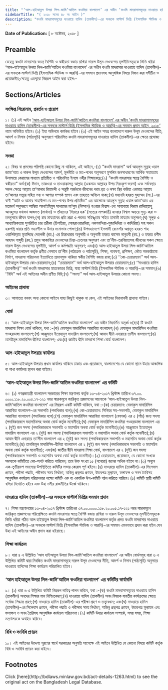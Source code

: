 ```yaml
---
title: "‘আল-হাইআতুল উলয়া লিল-জামি’আতিল কওমিয়া বাংলাদেশ’ এর অধীন ‘কওমি মাদরাসাসমূহের দাওরায়ে হাদিস (তাকমীল)-এর সনদকে মাস্টার্স ডিগ্রি (ইসলামিক স্টাডিজ ও আরবি)-এর সমমান প্রদান আইন, ২০১৮’"
sidebarTitle: "( ২০১৮ সনের ৪৮ নং আইন )"
description: "কওমি মাদরাসাসমূহের দাওরায়ে হাদিস (তাকমীল)-এর সনদকে মাস্টার্স ডিগ্রি (ইসলামিক স্টাডিজ ও আরবি)-এর সমমান প্রদানসহ আনুষঙ্গিক বিষয়ে বিধান করিবার নিমিত্ত প্রণীত আইন"
---
```


**Date of Publication:** [ ৮ অক্টোবর, ২০১৮ ]

## Preamble

যেহেতু কওমি মাদরাসার স্বতন্ত্র বৈশিষ্ট্য ও স্বকীয়তা বজায় রাখিয়া দারুল উলূম দেওবন্দের মূলনীতিসমূহকে ভিত্তি ধরিয়া ‘আল-হাইআতুল উলয়া লিল-জামি’আতিল কওমিয়া বাংলাদেশ’ এর অধীন কওমি মাদরাসার দাওরায়ে হাদিস (তাকমীল)-এর সনদকে মাস্টার্স ডিগ্রি (ইসলামিক স্টাডিজ ও আরবি)-এর সমমান প্রদানসহ আনুষঙ্গিক বিষয়ে বিধান করা সমীচীন ও প্রয়োজনীয়;সেহেতু এতদ্দ্বারা নিম্নরূপ আইন করা হইল:-

## Sections/Articles

### সংক্ষিপ্ত শিরোনাম, প্রবর্তন ও প্রয়োগ

১। (১) এই আইন [‘আল-হাইআতুল উলয়া লিল-জামি’আতিল কওমিয়া বাংলাদেশ’ এর অধীন ‘কওমি মাদরাসাসমূহের দাওরায়ে হাদিস (তাকমীল)-এর সনদকে মাস্টার্স ডিগ্রি (ইসলামিক স্টাডিজ ও আরবি)-এর সমমান প্রদান আইন, ২০১৮’](/act-1263.html "‘আল-হাইআতুল উলয়া লিল-জামি’আতিল কওমিয়া বাংলাদেশ’ এর অধীন ‘কওমি মাদরাসাসমূহের দাওরায়ে হাদিস (তাকমীল)-এর সনদকে মাস্টার্স ডিগ্রি (ইসলামিক স্টাডিজ ও আরবি)-এর সমমান প্রদান আইন, ২০১৮’") নামে অভিহিত হইবে।(২) ইহা অবিলম্বে কার্যকর হইবে।(৩) এই আইন সমগ্র বাংলাদেশে দারুল উলূম দেওবন্দের নীতি, আদর্শ ও নিসাব (পাঠ্যসূচি) অনুসরণে পরিচালিত কওমি মাদরাসাসমূহের দাওরায়ে হাদিস (তাকমীল)-এর ক্ষেত্রে প্রযোজ্য হইবে।

### সংজ্ঞা

২। বিষয় বা প্রসঙ্গের পরিপন্থি কোনো কিছু না থাকিলে, এই আইনে,-(১) “কওমি মাদরাসা” অর্থ আহলুস সুন্নাহ ওয়াল জামা’আত ও দারুল উলূম দেওবন্দের আদর্শ, মূলনীতি ও মত-পথের অনুসরণে মুসলিম জনসাধারণের আর্থিক সহায়তায় উলামায়ে কেরামের মাধ্যমে প্রতিষ্ঠিত ও পরিচালিত ইলমে ওহীর শিক্ষাকেন্দ্র;(২) “কওমি মাদরাসার স্বতন্ত্র বৈশিষ্ট্য ও স্বকীয়তা” অর্থ:(ক) ঈমান, তাকওয়া ও তাওয়াক্কালতু আল্লাহ (একমাত্র আল্লাহর উপর নিরংকুশ ভরসা) এবং সর্বাবস্থায় সকল ক্ষেত্রে আল্লাহ তা’আলার রিযামন্দী ও সন্তুষ্টি অর্জনকে জীবনের পরম ব্রত ও লক্ষ্য স্থির করিয়া একমাত্র আল্লাহ তা’আলার সত্ত্বার সহিত ভয় ও আশার সম্পর্ক স্থাপন এবং তাহাতে অবিচল থাকা;(খ) মহানবি হযরত মুহাম্মদ (সা.)-এর বাণী “আমি ও আমার সাহাবীগণ যে মত-পথের উপর প্রতিষ্ঠিত” এর আলোকে আহলুস সুন্নাহ ওয়াল জামা’আত এর মতাদর্শ অনুসরণে আম্বিয়া আলাইহিমুস সালামের মা’সুম (নিষ্পাপ) হওয়ার বিশ্বাস এবং সাহাবায়ে কিরাম রাদিয়াল্লাহু আনহুমের যথাযথ আজমত (মার্যাদা) ও তাঁহাদের ‘মিয়ারে হক’ (সত্যের মাপকাঠি) হওয়ার বিশ্বাস অন্তরে সুদৃঢ় করা ও তদনুসারে জীবন যাপন;(গ) চার মাযহাবের প্রতি শ্রদ্ধা ও পরমত সহিষ্ণুতার সহিত হানাফী মাযহাব অনুসরণ;(ঘ) সুলূক ও আধ্যাত্মিকতায় সুপরিচিত চার তরীকা (চিশতিয়া, সোহরাওয়ারদিয়া, নকশবন্দিয়া-মুজাদ্দিদিয়া ও কাদিরিয়া) সহ সকল হকপন্থি ধারার প্রতি সহনশীল ও উদার মনোভাব পোষণ;(ঙ) উপমহাদেশে ইসলামী রেনেসাঁর অগ্রদূত হযরত শাহ ওয়ালিউল্লাহ মুহাদ্দিছে দেহলভী (রহ.) এর চিন্তাধারার অনুসারী ও অনুগামী হযরত কাসেম নানুতবী (রহ.) ও হযরত রশীদ আহমদ গাঙ্গুহী (রহ.) প্রমুখ আকাবিরে দেওবন্দের চিন্তা-চেতনার অনুসরণ এবং তা’লীম-তরবিয়াতসহ জীবনের সকল ক্ষেত্রে দারুল উলুম দেওবন্দের মূলনীতি, আদর্শ ও কর্মপদ্ধতি অনুসরণ; এবং(চ) আল-হাইআতুল উলয়া লিল-জামি’আতিল কওমিয়া বাংলাদেশ কর্তৃক প্রণীত নেসাবে তা’লীম (পাঠ্যক্রম ও পাঠ্যসূচি), শিক্ষা, গবেষণা, প্রশিক্ষণ, ভৌত অবকাঠামো নির্মাণ, মাদরাসা পরিচালনা ইত্যাদিতে প্রভাবমুক্ত থাকিয়া স্বকীয় বৈশিষ্ট্য বজায় রাখা;(৩) ‘‘কো-চেয়ারম্যান’’ অর্থ আল-হাইআতুল উলয়ার কো-চেয়ারম্যান;(৪) ‘‘চেয়ারম্যান’’ অর্থ আল-হাইআতুল উলয়ার চেয়ারম্যান;(৫) ‘‘দাওরায়ে হাদিস (তাকমীল)’’ অর্থ কওমি মাদরাসার স্নাতকোত্তর ডিগ্রি, যাহা মাস্টার্স ডিগ্রি (ইসলামিক স্টাডিজ ও আরবি)-এর সমমান;(৬) ‘‘বিধি’’ অর্থ এই আইনের অধীন প্রণীত বিধি;(৭) ‘‘সদস্য’’ অর্থ আল-হাইআতুল উলয়ার কোনো সদস্য।

### আইনের প্রাধান্য

৩। আপাতত বলবৎ অন্য কোনো আইনে যাহা কিছুই থাকুক না কেন, এই আইনের বিধানাবলী প্রাধান্য পাইবে।

### বোর্ড

৪। ‘আল-হাইআতুল উলয়া লিল-জামি’আতিল কওমিয়া বাংলাদেশ’ এর অধীন নিম্নবর্ণিত অনূর্ধ্ব ৬(ছয়) টি কওমি মাদরাসা শিক্ষা বোর্ড থাকিবে, যথা :-(ক) বেফাকুল মাদারিসিল আরাবিয়া বাংলাদেশ;(খ) বেফাকুল মাদারিসিল কওমিয়া গওহরডাঙ্গা বাংলাদেশ;(গ) আঞ্জুমানে ইত্তেহাদুল মাদারিস বাংলাদেশ;(ঘ) আযাদ দ্বীনি এদারায়ে তালীম বাংলাদেশ;(ঙ) তানযীমূল মাদারিসিদ দ্বীনিয়া বাংলাদেশ; এবং(চ) জাতীয় দ্বীনি মাদরাসা শিক্ষা বোর্ড বাংলাদেশ।

### আল-হাইআতুল উলয়ার কার্যালয়

৫। আল-হাইআতুল উলয়ার প্রধান কার্যালয় থাকিবে ঢাকায় এবং প্রয়োজনে, বাংলাদেশের যে কোনো স্থানে উহার আঞ্চলিক বা শাখা কার্যালয় স্থাপন করা যাইবে।

### ‘আল-হাইআতুল উলয়া লিল-জামি’আতিল কওমিয়া বাংলাদেশ’ এর কমিটি

৬। (১) গণপ্রজাতন্ত্রী বাংলাদেশ সরকারের শিক্ষা মন্ত্রণালয় কর্তৃক ১৩-০৪-২০১৭ খ্রিস্টাব্দ তারিখে ৩৭.০০. ০০০০.১১৮.২০.০০৫.১৭-১২১ নম্বর স্মারকমূলে জারিকৃত প্রজ্ঞাপনের আলোকে ‘আল-হাইআতুল উলয়া লিল-জামি’আতিল কওমিয়া বাংলাদেশ’ এর নিম্নরূপ একটি কমিটি থাকিবে, যথা :-(ক) চেয়ারম্যান: বেফাকুল মাদারিসিল আরাবিয়া বাংলাদেশ-এর সভাপতি (পদাধিকার বলে);(খ) কো-চেয়ারম্যান: সিনিয়র সহ-সভাপতি, বেফাকুল মাদারিসিল আরাবিয়া বাংলাদেশ (পদাধিকার বলে);(গ) বেফাকুল মাদারিসিল আরাবিয়া বাংলাদেশ (বেফাক) এর ৫ (পাঁচ) জন্য সদস্য (পদাধিকারবলে মহাসচিবসহ অথবা বোর্ড কর্তৃক মনোনীত);(ঘ) বেফাকুল মাদারিসিল কওমিয়া গওহরডাঙ্গা বাংলাদেশ এর ২ (দুই) জন সদস্য (পদাধিকারবলে সভাপতি ও মহাসচিব অথবা বোর্ড কর্তৃক মনোনীত);(ঙ) আঞ্জুমানে ইত্তেহাদুল মাদারিস বাংলাদেশ এর ২ (দুই) জন সদস্য (পদাধিকারবলে সভাপতি ও মহাসচিব অথবা বোর্ড কর্তৃক মনোনীত);(চ) আযাদ দ্বীনি এদারায়ে তা’লীম বাংলাদেশ এর ২ (দুই) জন সদস্য (পদাধিকারবলে সভাপতি ও মহাসচিব অথবা বোর্ড কর্তৃক মনোনীত);(ছ) তানজিমূল মাদারিসিদ-দ্বীনিয়া বাংলাদেশ এর ২ (দুই) জন সদস্য (পদাধিকারবলে সভাপতি ও মহাসচিব অথবা বোর্ড কর্তৃক মনোনীত); এবং(জ) জাতীয় দ্বীনি মাদরাসা শিক্ষা বোর্ড, বাংলাদেশ এর ২ (দুই) জন সদস্য (পদাধিকারবলে সভাপতি ও মহাসচিব অথবা বোর্ড কর্তৃক মনোনীত)।(২) চেয়ারম্যান, প্রয়োজনে, যে কোনো সংখ্যক সদস্যকে কমিটিতে কো-অপট করিতে পারিবেন; তবে উক্ত সংখ্যা ১৫ (পনেরো) জনের অধিক হইবে না।(৩) অন্যূন এক-তৃতীয়াংশ সদস্যের উপস্থিতিতে কমিটির সভার কোরাম পূর্ণ হইবে।(৪) দাওরায়ে হাদিস (তাকমীল)-এর সিলেবাস প্রণয়ন, পরীক্ষা পদ্ধতি, পরীক্ষার সময় নির্ধারণ, অভিন্ন প্রশ্নপত্র প্রণয়ন, উত্তরপত্র মূল্যায়ন, ফলাফল ও সনদ তৈরিসহ আনুষঙ্গিক কার্যক্রম পরিচালনার লক্ষ্যে কমিটি এক বা একাধিক উপ-কমিটি গঠন করিতে পারিবে।(৫) কমিটি স্থায়ী কমিটি বলিয়া বিবেচিত হইবে এবং উহা দলীয় রাজনীতির ঊর্ধ্বে থাকিবে।

### দাওরায়ে হাদিস (তাকমীল)-এর সনদকে মাস্টার্স ডিগ্রির সমমান প্রদান

৭। শিক্ষা মন্ত্রণালয়ের ১৩-০৪-২০১৭ খ্রিস্টাব্দ তারিখের ৩৭.০০.০০০০.১১৮.২০.০০৫.১৭-১২১ নম্বর স্মারকমূলে জারিকৃত প্রজ্ঞাপনের পরিপ্রেক্ষিতে কওমি মাদরাসার স্বতন্ত্র বৈশিষ্ট বজায় রাখিয়া ও দারুল উলূম দেওবন্দের মূলনীতিসমূহকে ভিত্তি ধরিয়া গঠিত আল হাইয়াতুল উলয়া লিল-জামি’আতিল কওমিয়া বাংলাদেশ কর্তৃক প্রদত্ত কওমি মাদরাসার দাওরায়ে হাদিস (তাকমীল)-এর সনদকে মাস্টার্স ডিগ্রি (ইসলামিক স্টাডিজ ও আরবি)-এর সমমান এমনভাবে প্রদান করা হইল যেন উহা এই আইনের অধীন প্রদান করা হইয়াছে।

### শিক্ষা কার্যক্রম

৮। ধারা ৪ এ উল্লিখিত ‘আল হাইআতুল উলয়া লিল-জামি’আতিল কওমিয়া বাংলাদেশ’ এর অধীন বোর্ডসমূহ ধারা ৬ এ উল্লিখিত কমিটি দ্বারা নিবন্ধিত কওমি মাদরাসাসমূহে দারুল উলূম দেওবন্দের নীতি, আদর্শ ও নিসাব (পাঠ্যসূচি) অনুসারে দাওরায়ে হাদিসের শিক্ষা কার্যক্রম পরিচালিত হইবে।

### ‘আল হাইআতুল উলয়া লিল-জামি’আতিল কওমিয়া বাংলাদেশ’ এর কমিটির কার্যাবলি

৯। (১) ধারা ৬ এ উল্লিখিত কমিটি নিম্নরূপ দায়িত্ব পালন করিবে, যথা :-(ক) কওমি মাদরাসাসমূহের দাওরায়ে হাদিস (তাকমীল) সনদের শিক্ষার মান নিশ্চিতকরণ;(খ) দাওরায়ে হাদিস (তাকমীল) সনদ বিষয়ক যাবতীয় কার্যক্রমের ক্ষেত্রে সর্বোচ্চ সিদ্ধান্ত গ্রহণ;(গ) দাওরায়ে হাদিস (তাকমীল)-এর পরীক্ষা গ্রহণ ও তত্ত্বাবধান; এবং(ঘ) দাওরায়ে হাদিস (তাকমীল)-এর সিলেবাস প্রণয়ন, পরীক্ষা পদ্ধতি ও পরীক্ষার সময় নির্ধারণ, অভিন্ন প্রশ্নপত্র প্রণয়ন, উত্তরপত্র মূল্যায়ন এবং ফলাফল ও সনদ তৈরিসহ আনুষঙ্গিক কার্যক্রম পরিচালনা।(২) কমিটি উহার কার্যক্রম সম্পর্কে, সময় সময়, শিক্ষা মন্ত্রণালয়কে অবহিত করিবে।

### বিধি ও সংবিধি প্রণয়ন

১০। এই আইনের উদ্দেশ্য পূরণের স্বার্থে সরকারের অনুমতি সাপেক্ষে এই আইনে উল্লিখিত যে কোনো বিষয়ে কমিটি কর্তৃক বিধি ও সংবিধি প্রণয়ন করা যাইবে।

## Footnotes

<Note>
  Click [here](http://bdlaws.minlaw.gov.bd/act-details-1263.html) to see the original act on the Bangladesh Legal Database.
</Note>
